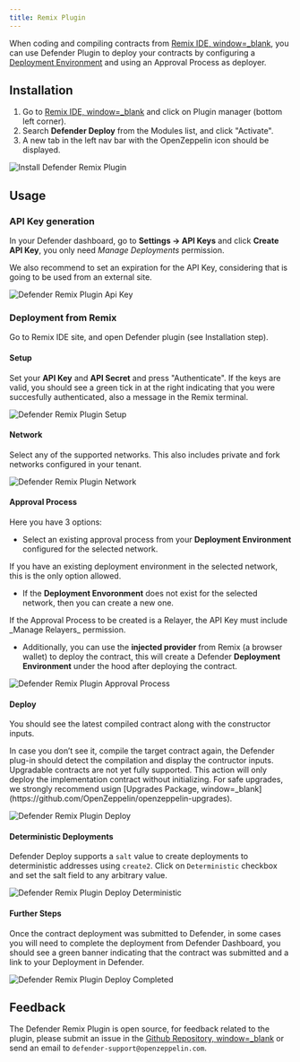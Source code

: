 ```yaml
---
title: Remix Plugin
---
```


When coding and compiling contracts from [Remix IDE, window=_blank](https://remix.ethereum.org/), you can use Defender Plugin to deploy your contracts by configuring a [Deployment Environment](module/deploy.mdx) and using an Approval Process as deployer.

## Installation

1. Go to [Remix IDE, window=_blank](https://remix.ethereum.org/) and click on Plugin manager (bottom left corner).
2. Search **Defender Deploy** from the Modules list, and click "Activate".
3. A new tab in the left nav bar with the OpenZeppelin icon should be displayed.

![Install Defender Remix Plugin](/defender/remix-plugin-install.png)

## Usage

### API Key generation
In your Defender dashboard, go to **Settings -> API Keys** and click **Create API Key**, you only need _Manage Deployments_ permission.

<Callout type='warn'>
We also recommend to set an expiration for the API Key, considering that is going to be used from an external site.
</Callout>

![Defender Remix Plugin Api Key](/defender/remix-plugin-api-key.png)

### Deployment from Remix

Go to Remix IDE site, and open Defender plugin (see Installation step).

#### Setup
Set your **API Key** and **API Secret** and press "Authenticate". If the keys are valid, you should see a green tick in at the right indicating that you were succesfully authenticated, also a message in the Remix terminal.

![Defender Remix Plugin Setup](/defender/remix-plugin-setup.png)

#### Network
Select any of the supported networks. This also includes private and fork networks configured in your tenant.

![Defender Remix Plugin Network](/defender/remix-plugin-network.png)

#### Approval Process
Here you have 3 options:

* Select an existing approval process from your **Deployment Environment** configured for the selected network.

<Callout>
If you have an existing deployment environment in the selected network, this is the only option allowed.
</Callout>

* If the **Deployment Envoronment** does not exist for the selected network, then you can create a new one. 

<Callout>
If the Approval Process to be created is a Relayer, the API Key must include _Manage Relayers_ permission.
</Callout>

* Additionally, you can use the **injected provider** from Remix (a browser wallet) to deploy the contract, this will create a Defender **Deployment Environment** under the hood after deploying the contract.

![Defender Remix Plugin Approval Process](/defender/remix-plugin-approval-process.png)

#### Deploy
You should see the latest compiled contract along with the constructor inputs.

<Callout>
In case you don’t see it, compile the target contract again, the Defender plug-in should detect the compilation and display the contructor inputs.
</Callout>

<Callout type='warn'>
Upgradable contracts are not yet fully supported. This action will only deploy the implementation contract without initializing. For safe upgrades, we strongly recommend usign [Upgrades Package, window=_blank](https://github.com/OpenZeppelin/openzeppelin-upgrades).
</Callout>

![Defender Remix Plugin Deploy](/defender/remix-plugin-deploy.png)

#### Deterministic Deployments

Defender Deploy supports a `salt` value to create deployments to deterministic addresses using `create2`. Click on `Deterministic` checkbox and set the salt field to any arbitrary value.

![Defender Remix Plugin Deploy Deterministic](/defender/remix-plugin-deploy-deterministic.png)

#### Further Steps

Once the contract deployment was submitted to Defender, in some cases you will need to complete the deployment from Defender Dashboard, you should see a green banner indicating that the contract was submitted and a link to your Deployment in Defender.

![Defender Remix Plugin Deploy Completed](/defender/remix-plugin-deploy-completed.png)

## Feedback

The Defender Remix Plugin is open source, for feedback related to the plugin, please submit an issue in the [Github Repository, window=_blank](https://github.com/OpenZeppelin/defender-deploy-plugin) or send an email to `defender-support@openzeppelin.com`.
